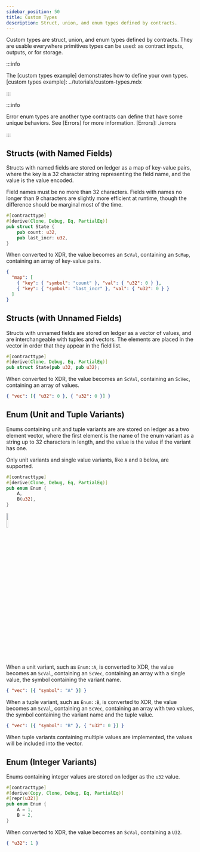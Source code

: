 ```yaml
---
sidebar_position: 50
title: Custom Types
description: Struct, union, and enum types defined by contracts.
---
```


<head>
  <title>Struct, union, and enum types defined by contracts.</title>
  <meta charSet="utf-8" />
  <meta
    property="og:title"
    content="Struct, union, and enum types defined by contracts."
  />
  <meta
    property="og:description"
    content="View the struct, union, and enum types that are usable as contract inputs, contract outputs, or for storage."
  />
  <link
    rel="canonical"
    href="https://soroban.stellar.org/docs/soroban-internals/custom-types"
  />
</head>


Custom types are struct, union, and enum types defined by contracts. They are
usable everywhere primitives types can be used: as contract inputs, outputs, or
for storage.

:::info

The [custom types example] demonstrates how to define your own types.
[custom types example]: ../tutorials/custom-types.mdx

:::

:::info

Error enum types are another type contracts can define that have some unique
behaviors. See [Errors] for more information.
[Errors]: ./errors

:::

## Structs (with Named Fields)

Structs with named fields are stored on ledger as a map of key-value pairs,
where the key is a 32 character string representing the field name, and the
value is the value encoded.

Field names must be no more than 32 characters. Fields with names no longer than
9 characters are slightly more efficient at runtime, though the difference
should be marginal most of the time.

```rust
#[contracttype]
#[derive(Clone, Debug, Eq, PartialEq)]
pub struct State {
    pub count: u32,
    pub last_incr: u32,
}
```

When converted to XDR, the value becomes an `ScVal`, containing an `ScMap`,
containing an array of key-value pairs.

```json
{
  "map": [
    { "key": { "symbol": "count" }, "val": { "u32": 0 } },
    { "key": { "symbol": "last_incr" }, "val": { "u32": 0 } }
  ]
}
```

## Structs (with Unnamed Fields)

Structs with unnamed fields are stored on ledger as a vector of values, and are
interchangeable with tuples and vectors. The elements are placed in the vector in
order that they appear in the field list.

```rust
#[contracttype]
#[derive(Clone, Debug, Eq, PartialEq)]
pub struct State(pub u32, pub u32);
```

When converted to XDR, the value becomes an `ScVal`, containing an `ScVec`,
containing an array of values.

```json
{ "vec": [{ "u32": 0 }, { "u32": 0 }] }
```

## Enum (Unit and Tuple Variants)

Enums containing unit and tuple variants are are stored on ledger as a two
element vector, where the first element is the name of the enum variant as a
string up to 32 characters in length, and the value is the value if the variant
has one.

Only unit variants and single value variants, like `A` and `B` below, are
supported.

```rust
#[contracttype]
#[derive(Clone, Debug, Eq, PartialEq)]
pub enum Enum {
    A,
    B(u32),
}
```

<img src={stack} width="10%" />

When a unit variant, such as `Enum::A`, is converted to XDR, the value becomes
an `ScVal`, containing an `ScVec`, containing an array with a single value,
the symbol containing the variant name.

```json
{ "vec": [{ "symbol": "A" }] }
```

When a tuple variant, such as `Enum::B`, is converted to XDR, the value becomes
an `ScVal`, containing an `ScVec`, containing an array with two values, the
symbol containing the variant name and the tuple value.

```json
{ "vec": [{ "symbol": "B" }, { "u32": 0 }] }
```

When tuple variants containing multiple values are implemented, the values will
be included into the vector.

## Enum (Integer Variants)

Enums containing integer values are stored on ledger as the `u32` value.

```rust
#[contracttype]
#[derive(Copy, Clone, Debug, Eq, PartialEq)]
#[repr(u32)]
pub enum Enum {
    A = 1,
    B = 2,
}
```

When converted to XDR, the value becomes an `ScVal`, containing a `U32`.

```json
{ "u32": 1 }
```

